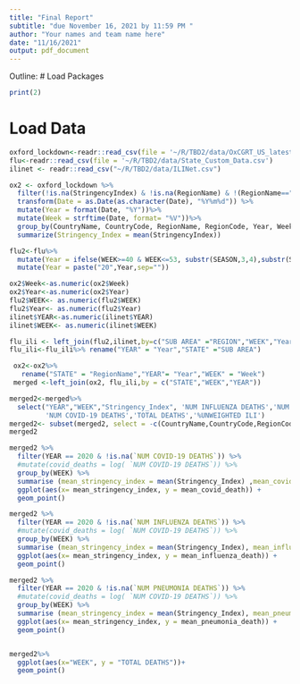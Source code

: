 ```yaml
---
title: "Final Report"
subtitle: "due November 16, 2021 by 11:59 PM "
author: "Your names and team name here"
date: "11/16/2021"
output: pdf_document
---
```

Outline:
# Load Packages


```r
print(2)
```

# Load Data
```r
oxford_lockdown<-readr::read_csv(file = '~/R/TBD2/data/OxCGRT_US_latest.csv')
flu<-readr::read_csv(file = '~/R/TBD2/data/State_Custom_Data.csv')
ilinet <- readr::read_csv("~/R/TBD2/data/ILINet.csv")
```

```r
ox2 <- oxford_lockdown %>%
  filter(!is.na(StringencyIndex) & !is.na(RegionName) & !(RegionName=="")) %>%
  transform(Date = as.Date(as.character(Date), "%Y%m%d")) %>%
  mutate(Year = format(Date, "%Y"))%>%
  mutate(Week = strftime(Date, format= "%V"))%>%
  group_by(CountryName, CountryCode, RegionName, RegionCode, Year, Week) %>%
  summarize(Stringency_Index = mean(StringencyIndex))
```

```r
flu2<-flu%>%
  mutate(Year = ifelse(WEEK>=40 & WEEK<=53, substr(SEASON,3,4),substr(SEASON,6,7)))%>%
  mutate(Year = paste("20",Year,sep=""))
```


```r
ox2$Week<-as.numeric(ox2$Week)
ox2$Year<-as.numeric(ox2$Year)
flu2$WEEK<- as.numeric(flu2$WEEK)
flu2$Year<- as.numeric(flu2$Year)
ilinet$YEAR<-as.numeric(ilinet$YEAR)
ilinet$WEEK<- as.numeric(ilinet$WEEK)
```


```r
flu_ili <- left_join(flu2,ilinet,by=c("SUB AREA" ="REGION","WEEK","Year"="YEAR"))
flu_ili<-flu_ili%>% rename("YEAR" = "Year","STATE" ="SUB AREA")
```

```r
 ox2<-ox2%>%
   rename("STATE" = "RegionName","YEAR"= "Year","WEEK" = "Week")
 merged <-left_join(ox2, flu_ili,by = c("STATE","WEEK","YEAR"))
```

```r
merged2<-merged%>%
  select("YEAR","WEEK","Stringency_Index", 'NUM INFLUENZA DEATHS','NUM PNEUMONIA DEATHS',
         'NUM COVID-19 DEATHS','TOTAL DEATHS','%UNWEIGHTED ILI')
merged2<- subset(merged2, select = -c(CountryName,CountryCode,RegionCode ))
merged2
```
```r
merged2 %>%
  filter(YEAR == 2020 & !is.na(`NUM COVID-19 DEATHS`)) %>%
  #mutate(covid_deaths = log( `NUM COVID-19 DEATHS`)) %>%
  group_by(WEEK) %>%
  summarise (mean_stringency_index = mean(Stringency_Index) ,mean_covid_death = mean(`NUM COVID-19 DEATHS`))%>%
  ggplot(aes(x= mean_stringency_index, y = mean_covid_death)) +
  geom_point()
```
```r
merged2 %>%
  filter(YEAR == 2020 & !is.na(`NUM INFLUENZA DEATHS`)) %>%
  #mutate(covid_deaths = log( `NUM COVID-19 DEATHS`)) %>%
  group_by(WEEK) %>%
  summarise (mean_stringency_index = mean(Stringency_Index), mean_influenza_death = mean(`NUM INFLUENZA DEATHS`)) %>%
  ggplot(aes(x= mean_stringency_index, y = mean_influenza_death)) +
  geom_point()
```
```r
merged2 %>%
  filter(YEAR == 2020 & !is.na(`NUM PNEUMONIA DEATHS`)) %>%
  #mutate(covid_deaths = log( `NUM COVID-19 DEATHS`)) %>%
  group_by(WEEK) %>%
  summarise (mean_stringency_index = mean(Stringency_Index), mean_pneumonia_death = mean(`NUM PNEUMONIA DEATHS`)) %>%
  ggplot(aes(x= mean_stringency_index, y = mean_pneumonia_death)) +
  geom_point()
```
```r

```

```r
merged2%>%
  ggplot(aes(x="WEEK", y = "TOTAL DEATHS"))+
  geom_point()
```